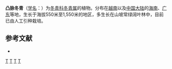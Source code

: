 {{Speciesbox 
| taxon = Ilex kobuskiana
| authority = [[胡秀英|S. Y. Hu]]
}}

'''凸脉冬青'''（[[学名|学名]]：{{lang|la|''Ilex kobuskiana''}}）为[[冬青科|冬青科]][[冬青属|冬青属]]的植物。分布在[[越南|越南]]以及[[中国大陆|中国大陆]]的[[海南|海南]]、[[广东|广东]]等地，生长于海拔550米至1,550米的地区，多生长在山坡常绿阔叶林中，目前已由人工引种栽培。

== 参考文献 ==
<div class="references-small">
* {{cite web| url =http://www.bioinfo.cn/db05/KmzwSpecies.php?action=view&id=14156| title =凸脉冬青| work =《中国高等植物数据库全库》| publisher =中国科学院微生物研究所| author =昆明植物研究所| accessdate =2009-02-24| deadurl =yes| archiveurl =https://web.archive.org/web/20160305032317/http://www.bioinfo.cn/db05/KmzwSpecies.php?action=view&id=14156| archivedate =2016-03-05}}
</div>
{{Taxonbar|from=Q10896507}}

[[Category:冬青属|T]]
[[Category:越南植物|T]]
[[Category:海南植物|T]]
[[Category:广东植物|T]]